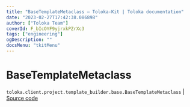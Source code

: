 ```yaml
---
title: "BaseTemplateMetaclass — Toloka-Kit | Toloka documentation"
date: "2023-02-27T17:42:38.086898"
author: ["Toloka Team"]
coverId: F_bIcOYF9yjrxkPZrXc3
tags: ["engineering"]
ogDescription: ""
docsMenu: "tkitMenu"
---
```


# BaseTemplateMetaclass
`toloka.client.project.template_builder.base.BaseTemplateMetaclass` | [Source code](https://github.com/Toloka/toloka-kit/blob/v1.1.4/src/client/project/template_builder/base.py#L112)